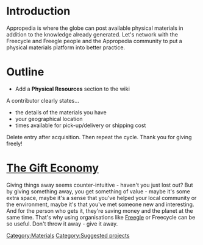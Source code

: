 = Introduction =

Appropedia is where the globe can post available physical materials in addition to the knowledge already generated. Let's network with the Freecycle and Freegle people and the Appropedia community to put a physical materials platform into better practice.

= Outline =
*Add a '''Physical Resources''' section to the wiki

A contributor clearly states... 

*the details of the materials you have 
*your geographical location
*times available for pick-up/delivery or shipping cost

Delete entry after acquisition. Then repeat the cycle. Thank you for giving freely!

= [http://en.wikipedia.org/wiki/Gift_economy The Gift Economy] =

Giving things away seems counter-intuitive - haven't you just lost out?  But by giving something away, you get something of value - maybe it's some extra space, maybe it's a sense that you've helped your local community or the environment, maybe it's that you've met someone new and interesting.  And for the person who gets it, they're saving money and the planet at the same time.  That's why using organisations like [http://www.ilovefreegle.org Freegle] or Freecycle can be so useful.  Don't throw it away - give it away.

[[Category:Materials]]
[[Category:Suggested projects]]